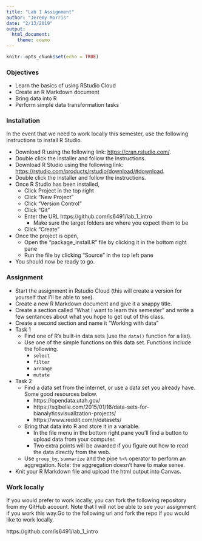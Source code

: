 ```yaml
---
title: "Lab 1 Assignment"
author: "Jeremy Morris"
date: "2/13/2019"
output: 
  html_document: 
    theme: cosmo
---
```


```r
knitr::opts_chunk$set(echo = TRUE)
```

### Objectives

* Learn the basics of using RStudio Cloud
* Create an R Markdown document
* Bring data into R
* Perform simple data transformation tasks

### Installation
In the event that we need to work locally this semester, use the following instructions to install R Studio.

* Download R using the following link: [https://cran.rstudio.com/](https://cran.rstudio.com/).
* Double click the installer and follow the instructions.
* Download R Studio using the following link: [https://rstudio.com/products/rstudio/download/#download](https://rstudio.com/products/rstudio/download/#download).
* Double click the installer and follow the instructions.
* Once R Studio has been installed, 
    * Click Project in the top right
    * Click "New Project"
    * Click "Version Control"
    * Click "Git"
    * Enter the URL https://github.com/is6491/lab_1_intro
        * Make sure the target folders are where you expect them to be
    * Click "Create"
* Once the project is open, 
    * Open the "package_install.R" file by clicking it in the bottom right pane
    * Run the file by clicking "Source" in the top left pane
* You should now be ready to go.

### Assignment

* Start the assignment in Rstudio Cloud (this will create a version for yourself that I'll be able to see).
* Create a new R Markdown document and give it a snappy title.
* Create a section called "What I want to learn this semester" and write a few sentances about what you hope to get out of this class.
* Create a second section and name it "Working with data"
* Task 1
    * Find one of R's built-in data sets (use the `data()` function for a list).
    * Use one of the simple functions on this data set. Functions include the following.
        * `select`
        * `filter`
        * `arrange`
        * `mutate`
* Task 2
    * Find a data set from the internet, or use a data set you already have. Some good resources below.
        * https://opendata.utah.gov/
        * https://sqlbelle.com/2015/01/16/data-sets-for-bianalyticsvisualization-projects/
        * https://www.reddit.com/r/datasets/ 
    * Bring that data into R and store it in a variable.
        * In the file menu in the bottom right pane you'll find a button to upload data from your computer.
        * Two extra points will be awarded if you figure out how to read the data directly from the web.
    * Use `group_by`, `summarize` and the pipe `%>%` operator to perform an aggregation. Note: the aggregation doesn't have to make sense.
* Knit your R Markdown file and upload the html output into Canvas.

### Work locally
If you would prefer to work locally, you can fork the following repository from my GitHub account. Note that I will not be able to see your assignment if you work this way.Go to the following url and fork the repo if you would like to work locally.

https://github.com/is6491/lab_1_intro